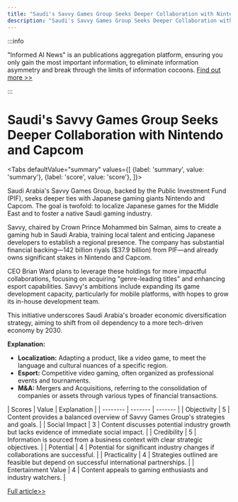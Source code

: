```yaml
---
title: "Saudi's Savvy Games Group Seeks Deeper Collaboration with Nintendo and Capcom"
description: "Saudi's Savvy Games Group Seeks Deeper Collaboration with Nintendo and Capcom"
---
```



:::info

"Informed AI News" is an publications aggregation platform, ensuring you only gain the most important information, to eliminate information asymmetry and break through the limits of information cocoons.  [Find out more >>](/docs/guides)

:::

# Saudi's Savvy Games Group Seeks Deeper Collaboration with Nintendo and Capcom


<Tabs
	defaultValue="summary"
	values={[
	{label: 'summary', value: 'summary'},
	{label: 'score', value: 'score'},
]}>
<TabItem value="summary">


Saudi Arabia's Savvy Games Group, backed by the Public Investment Fund (PIF), seeks deeper ties with Japanese gaming giants Nintendo and Capcom. The goal is twofold: to localize Japanese games for the Middle East and to foster a native Saudi gaming industry.

Savvy, chaired by Crown Prince Mohammed bin Salman, aims to create a gaming hub in Saudi Arabia, training local talent and enticing Japanese developers to establish a regional presence. The company has substantial financial backing—142 billion riyals ($37.9 billion) from PIF—and already owns significant stakes in Nintendo and Capcom.

CEO Brian Ward plans to leverage these holdings for more impactful collaborations, focusing on acquiring "genre-leading titles" and enhancing esport capabilities. Savvy's ambitions include expanding its game development capacity, particularly for mobile platforms, with hopes to grow its in-house development team.

This initiative underscores Saudi Arabia's broader economic diversification strategy, aiming to shift from oil dependency to a more tech-driven economy by 2030.

**Explanation:**
- **Localization:** Adapting a product, like a video game, to meet the language and cultural nuances of a specific region.
- **Esport:** Competitive video gaming, often organized as professional events and tournaments.
- **M&A:** Mergers and Acquisitions, referring to the consolidation of companies or assets through various types of financial transactions.
</TabItem>
<TabItem value="score">
	| Scores     | Value   | Explanation |
	| -------- | ------- | ------- |
	| Objectivity  | 5    | Content provides a balanced overview of Savvy Games Group's strategies and goals.    |
	| Social Impact | 3     | Content discusses potential industry growth but lacks evidence of immediate social impact.    |
	| Credibility    | 5    | Information is sourced from a business context with clear strategic objectives.    |
	| Potential    | 4    | Potential for significant industry changes if collaborations are successful.    |
	| Practicality    | 4    | Strategies outlined are feasible but depend on successful international partnerships.    |
	| Entertainment Value    | 4    | Content appeals to gaming enthusiasts and industry watchers.    |
</TabItem>
</Tabs>

[Full article>>](https://asia.nikkei.com/Business/Media-Entertainment/Saudi-games-company-wants-to-deepen-Nintendo-Capcom-ties)
